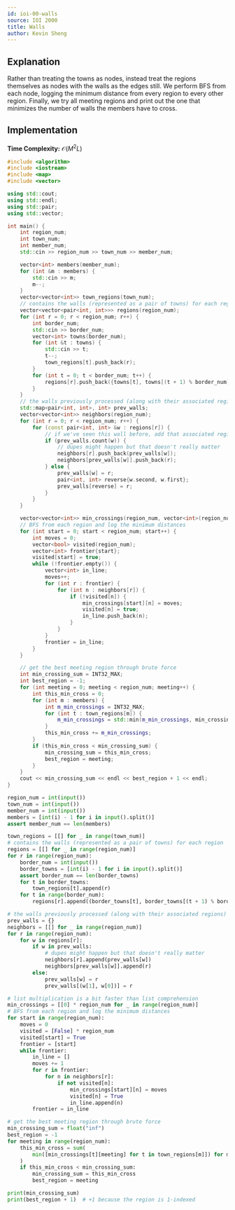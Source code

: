 ```yaml
---
id: ioi-00-walls
source: IOI 2000
title: Walls
author: Kevin Sheng
---
```


## Explanation

Rather than treating the towns as nodes, instead treat the regions themselves as nodes with
the walls as the edges still.
We perform BFS from each node, logging the minimum distance from every region to every other region.
Finally, we try all meeting regions and print out the one that minimizes the number of walls the members have to cross.

## Implementation

**Time Complexity:** $\mathcal{O}(M^2 L)$

<LanguageSection>
<CPPSection>

```cpp
#include <algorithm>
#include <iostream>
#include <map>
#include <vector>

using std::cout;
using std::endl;
using std::pair;
using std::vector;

int main() {
	int region_num;
	int town_num;
	int member_num;
	std::cin >> region_num >> town_num >> member_num;

	vector<int> members(member_num);
	for (int &m : members) {
		std::cin >> m;
		m--;
	}
	vector<vector<int>> town_regions(town_num);
	// contains the walls (represented as a pair of towns) for each region
	vector<vector<pair<int, int>>> regions(region_num);
	for (int r = 0; r < region_num; r++) {
		int border_num;
		std::cin >> border_num;
		vector<int> towns(border_num);
		for (int &t : towns) {
			std::cin >> t;
			t--;
			town_regions[t].push_back(r);
		}
		for (int t = 0; t < border_num; t++) {
			regions[r].push_back({towns[t], towns[(t + 1) % border_num]});
		}
	}
	// the walls previously processed (along with their associated regions)
	std::map<pair<int, int>, int> prev_walls;
	vector<vector<int>> neighbors(region_num);
	for (int r = 0; r < region_num; r++) {
		for (const pair<int, int> &w : regions[r]) {
			// if we've seen this wall before, add that associated region
			if (prev_walls.count(w)) {
				// dupes might happen but that doesn't really matter
				neighbors[r].push_back(prev_walls[w]);
				neighbors[prev_walls[w]].push_back(r);
			} else {
				prev_walls[w] = r;
				pair<int, int> reverse{w.second, w.first};
				prev_walls[reverse] = r;
			}
		}
	}

	vector<vector<int>> min_crossings(region_num, vector<int>(region_num));
	// BFS from each region and log the minimum distances
	for (int start = 0; start < region_num; start++) {
		int moves = 0;
		vector<bool> visited(region_num);
		vector<int> frontier{start};
		visited[start] = true;
		while (!frontier.empty()) {
			vector<int> in_line;
			moves++;
			for (int r : frontier) {
				for (int n : neighbors[r]) {
					if (!visited[n]) {
						min_crossings[start][n] = moves;
						visited[n] = true;
						in_line.push_back(n);
					}
				}
			}
			frontier = in_line;
		}
	}

	// get the best meeting region through brute force
	int min_crossing_sum = INT32_MAX;
	int best_region = -1;
	for (int meeting = 0; meeting < region_num; meeting++) {
		int this_min_cross = 0;
		for (int m : members) {
			int m_min_crossings = INT32_MAX;
			for (int t : town_regions[m]) {
				m_min_crossings = std::min(m_min_crossings, min_crossings[t][meeting]);
			}
			this_min_cross += m_min_crossings;
		}
		if (this_min_cross < min_crossing_sum) {
			min_crossing_sum = this_min_cross;
			best_region = meeting;
		}
	}
	cout << min_crossing_sum << endl << best_region + 1 << endl;
}
```

</CPPSection>
<PySection>

```py
region_num = int(input())
town_num = int(input())
member_num = int(input())
members = [int(i) - 1 for i in input().split()]
assert member_num == len(members)

town_regions = [[] for _ in range(town_num)]
# contains the walls (represented as a pair of towns) for each region
regions = [[] for _ in range(region_num)]
for r in range(region_num):
	border_num = int(input())
	border_towns = [int(i) - 1 for i in input().split()]
	assert border_num == len(border_towns)
	for t in border_towns:
		town_regions[t].append(r)
	for t in range(border_num):
		regions[r].append((border_towns[t], border_towns[(t + 1) % border_num]))

# the walls previously processed (along with their associated regions)
prev_walls = {}
neighbors = [[] for _ in range(region_num)]
for r in range(region_num):
	for w in regions[r]:
		if w in prev_walls:
			# dupes might happen but that doesn't really matter
			neighbors[r].append(prev_walls[w])
			neighbors[prev_walls[w]].append(r)
		else:
			prev_walls[w] = r
			prev_walls[(w[1], w[0])] = r

# list multiplication is a bit faster than list comprehension
min_crossings = [[0] * region_num for _ in range(region_num)]
# BFS from each region and log the minimum distances
for start in range(region_num):
	moves = 0
	visited = [False] * region_num
	visited[start] = True
	frontier = [start]
	while frontier:
		in_line = []
		moves += 1
		for r in frontier:
			for n in neighbors[r]:
				if not visited[n]:
					min_crossings[start][n] = moves
					visited[n] = True
					in_line.append(n)
		frontier = in_line

# get the best meeting region through brute force
min_crossing_sum = float("inf")
best_region = -1
for meeting in range(region_num):
	this_min_cross = sum(
		min([min_crossings[t][meeting] for t in town_regions[m]]) for m in members
	)
	if this_min_cross < min_crossing_sum:
		min_crossing_sum = this_min_cross
		best_region = meeting

print(min_crossing_sum)
print(best_region + 1)  # +1 because the region is 1-indexed
```

</PySection>
</LanguageSection>
